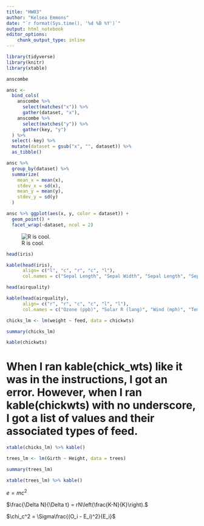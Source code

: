 ```yaml
---
title: "HW03"
author: "Kelsea Emmons"
date: "`r format(Sys.time(), '%d %B %Y')`"
output: html_notebook
editor_options: 
    chunk_output_type: inline
---
```


```r
library(tidyverse)
library(knitr)
library(xtable)
```

```r
anscombe
```
```r
ansc <-
  bind_cols(
    anscombe %>% 
      select(matches("x")) %>% 
      gather(dataset, "x"),
    anscombe %>% 
      select(matches("y")) %>% 
      gather(key, "y")
  ) %>%
  select(-key) %>% 
  mutate(dataset = gsub("x", "", dataset)) %>%  
  as_tibble()
```
```r
ansc %>%
  group_by(dataset) %>% 
  summarize(
    mean_x = mean(x),
    stdev_x = sd(x),
    mean_y = mean(y),
    stdev_y = sd(y)
  )
```
```r
ansc %>% ggplot(aes(x, y, color = dataset)) +
  geom_point() +
  facet_wrap(~dataset, ncol = 2)
```
![R is cool.][id]


```r
head(iris)
```

```r
kable(head(iris),
      align= c("l", "c", "r", "c", "l"),
      col.names = c("Sepal Length", "Sepal Width", "Sepal Length", "Sepal Width", "Species"))
```
```r
head(airquality)
```

```r
kable(head(airquality), 
      align= c("r", "r", "c", "c", "l", "l"),
      col.names = c("Ozone (ppb)", "Solar R (lang)", "Wind (mph)", "Temp (°F)", "Month", "Day"))
```
```r
chicks_lm <- lm(weight ~ feed, data = chickwts)

summary(chicks_lm)
```
```r
kable(chickwts)
```
# When I ran kable(chick_wts) like it was in the instructions, I got an error. However, when I ran kable(chickwts) with no underscore, I got a list of values and their associated types of feed.

```r
xtable(chicks_lm) %>% kable()
```
```r
trees_lm <- lm(Girth ~ Height, data = trees)

summary(trees_lm)
```

```r
xtable(trees_lm) %>% kable()
```

$e = mc^2$


$\frac{\Delta N}{\Delta t} = rN\left(\frac{K-N}{K}\right).$


$\chi_c^2 = \Sigma\frac{(O_i - E_i)^2}{E_i}$


[id]: <https://i.imgur.com/xuDyBk6.png> "Coding is fun"
 


